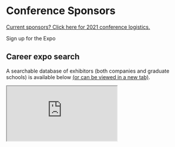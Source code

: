 
<SiteLayout title="Schedule">

<div className="border-b-4 border-mulberry border-solid pb-4 mb-4 text-center">
    <h1 className="text-5xl font-display font-black">
        Conference Sponsors
    </h1>
</div>

[Current sponsors? Click here for 2021 conference logistics.](sponsorlogistics)

<div class="text-center my-4">
    <CTAButton onClick="https://app.brazenconnect.com/app/events/VgxjR/">Sign up for the Expo</CTAButton>
</div>

## Career expo search
    
A searchable database of exhibitors (both companies and graduate schools) is available below <a href="https://ostem.retool.com/embedded/public/6e8ef24d-ea0d-4012-a772-fd16602548b9" target="_blank">(or can be viewed in a new tab)</a>.
    
<iframe src="https://ostem.retool.com/embedded/public/6e8ef24d-ea0d-4012-a772-fd16602548b9" title="Career and Graduate School Organization Search" className="h-[600px] max-h-screen w-full rounded border border-solid border-grey-800 mt-4" />

</SiteLayout>
